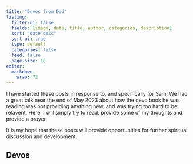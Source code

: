 ```yaml
---
title: "Devos from Dad"
listing:
  filter-ui: false
  fields: [image, date, title, author, categories, description]
  sort: "date desc"
  sort-ui: true
  type: default
  categories: false
  feed: false
  page-size: 10
editor: 
  markdown: 
    wrap: 72
---
```


I have started these posts in response to, and specifically for Sam.  We had a great talk near the end of May 2023 about how the devo book he was reading was not providing anything new, and was trying too hard to be relavent.  Here, I will simply try to read, provide some of my thoughts and provide a prayer.  

It is my hope that these posts will provide opportunities for further spiritual discussion and development.  

## Devos
